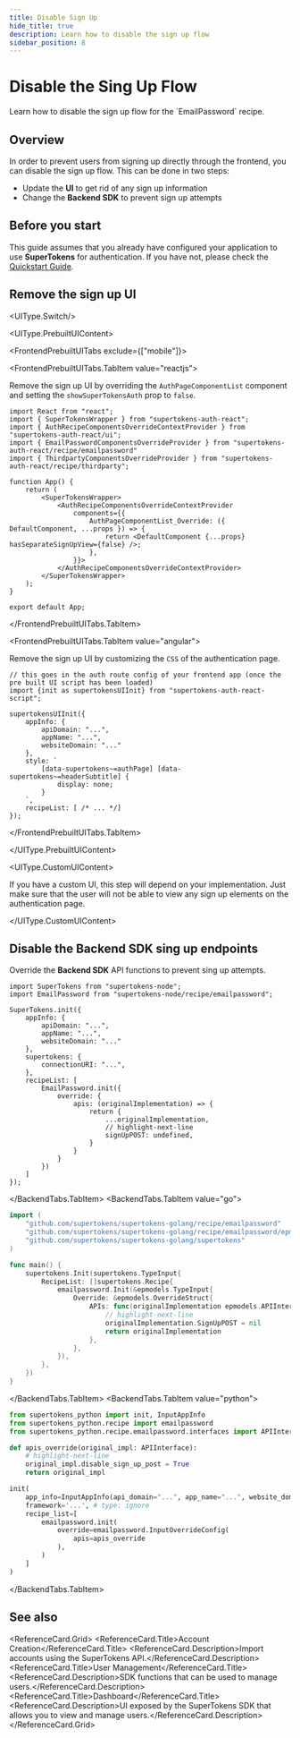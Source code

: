 ```yaml
---
title: Disable Sign Up 
hide_title: true
description: Learn how to disable the sign up flow 
sidebar_position: 8
---
```



# Disable the Sing Up Flow

<DescriptionText>
  Learn how to disable the sign up flow for the `EmailPassword` recipe.
</DescriptionText>

<Separator />

## Overview

In order to prevent users from signing up directly through the frontend, you can disable the sign up flow.
This can be done in two steps:
- Update the **UI** to get rid of any sign up information
- Change the **Backend SDK** to prevent sign up attempts


## Before you start

This guide assumes that you already have configured your application to use **SuperTokens** for authentication.
If you have not, please check the [Quickstart Guide](/docs/quickstart/introduction). 



## Remove the sign up UI

<UIType.Switch/>

<UIType.PrebuiltUIContent>



<FrontendPrebuiltUITabs exclude={["mobile"]}>

<FrontendPrebuiltUITabs.TabItem value="reactjs">

Remove the sign up UI by overriding the `AuthPageComponentList` component and setting the `showSuperTokensAuth` prop to `false`.

```tsx
import React from "react";
import { SuperTokensWrapper } from "supertokens-auth-react";
import { AuthRecipeComponentsOverrideContextProvider } from "supertokens-auth-react/ui";
import { EmailPasswordComponentsOverrideProvider } from "supertokens-auth-react/recipe/emailpassword"
import { ThirdpartyComponentsOverrideProvider } from "supertokens-auth-react/recipe/thirdparty";

function App() {
    return (
        <SuperTokensWrapper>
            <AuthRecipeComponentsOverrideContextProvider
                components={{
                    AuthPageComponentList_Override: ({ DefaultComponent, ...props }) => {
                        return <DefaultComponent {...props} hasSeparateSignUpView={false} />;
                    },
                }}>
            </AuthRecipeComponentsOverrideContextProvider>
        </SuperTokensWrapper>
    );
}

export default App;
```

</FrontendPrebuiltUITabs.TabItem>

<FrontendPrebuiltUITabs.TabItem value="angular">

Remove the sign up UI by customizing the `CSS` of the authentication page. 

```tsx
// this goes in the auth route config of your frontend app (once the pre built UI script has been loaded)
import {init as supertokensUIInit} from "supertokens-auth-react-script";

supertokensUIInit({
    appInfo: {
        apiDomain: "...",
        appName: "...",
        websiteDomain: "..."
    },
    style: `
        [data-supertokens~=authPage] [data-supertokens~=headerSubtitle] {
            display: none;
        }
    `,
    recipeList: [ /* ... */]
});
```

</FrontendPrebuiltUITabs.TabItem>

</FrontendPrebuiltUITabs>

</UIType.PrebuiltUIContent>

<UIType.CustomUIContent>

If you have a custom UI, this step will depend on your implementation.
Just make sure that the user will not be able to view any sign up elements on the authentication page.

</UIType.CustomUIContent>


## Disable the Backend SDK sing up endpoints

Override the **Backend SDK** API functions to prevent sing up attempts.

<BackendTabs>
<BackendTabs.TabItem value="nodejs">

```tsx
import SuperTokens from "supertokens-node";
import EmailPassword from "supertokens-node/recipe/emailpassword";

SuperTokens.init({
    appInfo: {
        apiDomain: "...",
        appName: "...",
        websiteDomain: "..."
    },
    supertokens: {
        connectionURI: "...",
    },
    recipeList: [
        EmailPassword.init({
            override: {
                apis: (originalImplementation) => {
                    return {
                        ...originalImplementation,
                        // highlight-next-line
                        signUpPOST: undefined,
                    }
                }
            }
        })
    ]
});
```

</BackendTabs.TabItem>
<BackendTabs.TabItem value="go">

```go
import (
	"github.com/supertokens/supertokens-golang/recipe/emailpassword"
	"github.com/supertokens/supertokens-golang/recipe/emailpassword/epmodels"
	"github.com/supertokens/supertokens-golang/supertokens"
)

func main() {
	supertokens.Init(supertokens.TypeInput{
		RecipeList: []supertokens.Recipe{
			emailpassword.Init(&epmodels.TypeInput{
				Override: &epmodels.OverrideStruct{
					APIs: func(originalImplementation epmodels.APIInterface) epmodels.APIInterface {
                        // highlight-next-line
						originalImplementation.SignUpPOST = nil
						return originalImplementation
					},
				},
			}),
		},
	})
}
```
</BackendTabs.TabItem>
<BackendTabs.TabItem value="python">

```python
from supertokens_python import init, InputAppInfo
from supertokens_python.recipe import emailpassword
from supertokens_python.recipe.emailpassword.interfaces import APIInterface

def apis_override(original_impl: APIInterface):
    # highlight-next-line
    original_impl.disable_sign_up_post = True
    return original_impl

init(
    app_info=InputAppInfo(api_domain="...", app_name="...", website_domain="..."),
    framework='...', # type: ignore
    recipe_list=[
        emailpassword.init(
            override=emailpassword.InputOverrideConfig(
                apis=apis_override
            ),
        )
    ]
)
```

</BackendTabs.TabItem>
</BackendTabs>


## See also


<ReferenceCard.Grid>
    <ReferenceCard href="/docs/migration/account-migration">
      <ReferenceCard.Title>Account Creation</ReferenceCard.Title>
      <ReferenceCard.Description>Import accounts using the SuperTokens API.</ReferenceCard.Description>
      </ReferenceCard>
	<ReferenceCard href="/docs/post-authentication/user-management/common-actions">
      <ReferenceCard.Title>User Management</ReferenceCard.Title>
      <ReferenceCard.Description>SDK functions that can be used to manage users.</ReferenceCard.Description>
      </ReferenceCard>
    <ReferenceCard href="/docs/post-authentication/dashboard/introduction">
      <ReferenceCard.Title>Dashboard</ReferenceCard.Title>
      <ReferenceCard.Description>UI exposed by the SuperTokens SDK that allows you to view and manage users.</ReferenceCard.Description>
      </ReferenceCard>
</ReferenceCard.Grid>

